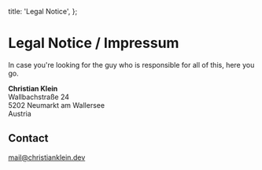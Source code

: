 
  title: 'Legal Notice',
};

# Legal Notice / Impressum

In case you're looking for the guy who is responsible for all of this, here you go.

**Christian Klein**<br />Wallbachstraße 24<br />5202 Neumarkt am Wallersee<br />Austria

## Contact

[mail@christianklein.dev](mailto:mail@christianklein.dev)

